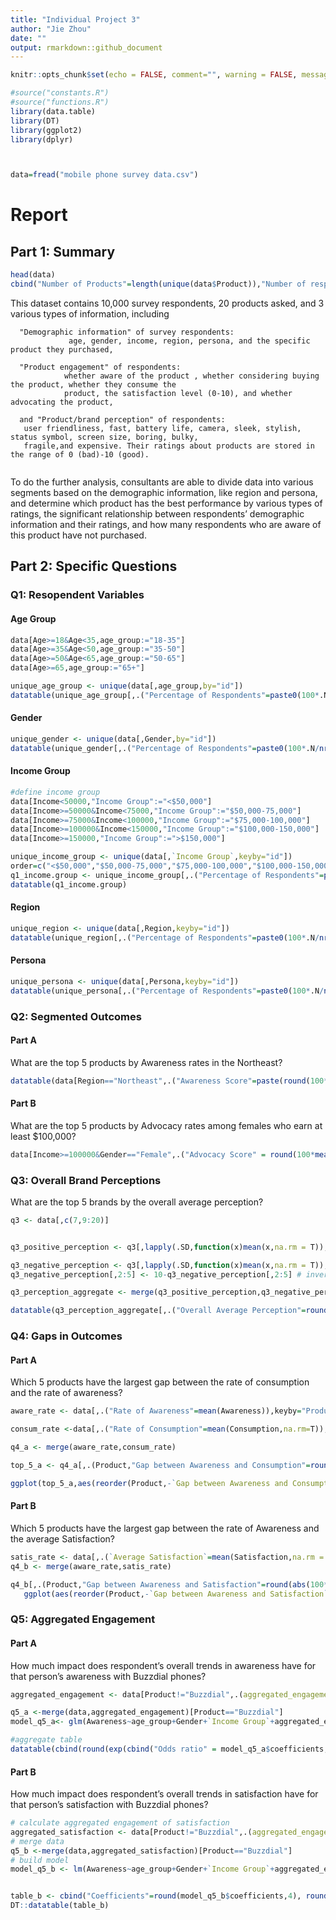 ```yaml
---
title: "Individual Project 3"
author: "Jie Zhou"
date: ""
output: rmarkdown::github_document
---
```



```r
knitr::opts_chunk$set(echo = FALSE, comment="", warning = FALSE, message = FALSE, tidy.opts=list(width.cutoff=55), tidy = TRUE)
```

```r
#source("constants.R")
#source("functions.R")
library(data.table)
library(DT)
library(ggplot2)
library(dplyr)
```

```r
```

```r

```

```r
data=fread("mobile phone survey data.csv")
```


# Report {.tabset}

## Part 1:  Summary


```r
head(data)
cbind("Number of Products"=length(unique(data$Product)),"Number of respondents"=length(unique(data$id)))
```

This dataset contains 10,000 survey respondents, 20 products asked, and 3 various types of information, including
      
      "Demographic information" of survey respondents:
                 age, gender, income, region, persona, and the specific product they purchased,
                 
      "Product engagement" of respondents:  
                whether aware of the product , whether considering buying the product, whether they consume the 
                product, the satisfaction level (0-10), and whether advocating the product, 
                
      and "Product/brand perception" of respondents:
       user friendliness, fast, battery life, camera, sleek, stylish, status symbol, screen size, boring, bulky, 
       fragile,and expensive. Their ratings about products are stored in the range of 0 (bad)-10 (good).
       
To do the further analysis, consultants are able to divide data into various segments based on the demographic information, like region and persona, and determine which product has the best performance by various types of ratings, the significant relationship between respondents' demographic information and their ratings, and how many respondents who are aware of this product have not purchased.


## Part 2:  Specific Questions {.tabset}


### Q1: Resopendent Variables {.tabset}

#### Age Group

```r
data[Age>=18&Age<35,age_group:="18-35"]
data[Age>=35&Age<50,age_group:="35-50"]
data[Age>=50&Age<65,age_group:="50-65"]
data[Age>=65,age_group:="65+"]

unique_age_group <- unique(data[,age_group,by="id"])
datatable(unique_age_group[,.("Percentage of Respondents"=paste0(100*.N/nrow(unique_age_group),"%")),keyby="age_group"])
```

#### Gender

```r
unique_gender <- unique(data[,Gender,by="id"])
datatable(unique_gender[,.("Percentage of Respondents"=paste0(100*.N/nrow(unique_gender),"%")),keyby="Gender"])
```

#### Income Group

```r
#define income group
data[Income<50000,"Income Group":="<$50,000"]
data[Income>=50000&Income<75000,"Income Group":="$50,000-75,000"]
data[Income>=75000&Income<100000,"Income Group":="$75,000-100,000"]
data[Income>=100000&Income<150000,"Income Group":="$100,000-150,000"]
data[Income>=150000,"Income Group":=">$150,000"]

unique_income_group <- unique(data[,`Income Group`,keyby="id"])
order=c("<$50,000","$50,000-75,000","$75,000-100,000","$100,000-150,000",">$150,000")
q1_income.group <- unique_income_group[,.("Percentage of Respondents"=paste0(100*.N/nrow(unique_income_group),"%")),keyby=`Income Group`]
datatable(q1_income.group)
```

#### Region
 
```r
unique_region <- unique(data[,Region,keyby="id"])
datatable(unique_region[,.("Percentage of Respondents"=paste0(100*.N/nrow(unique_region),"%")),keyby="Region"])
```

#### Persona

```r
unique_persona <- unique(data[,Persona,keyby="id"])
datatable(unique_persona[,.("Percentage of Respondents"=paste0(100*.N/nrow(unique_persona),"%")),keyby="Persona"])
```


### Q2:  Segmented Outcomes {.tabset}

#### Part A

What are the top 5 products by Awareness rates in the Northeast?

```r
datatable(data[Region=="Northeast",.("Awareness Score"=paste(round(100*sum(Awareness)/.N,2),"%")),keyby="Product"][order(-`Awareness Score`),.SD[1:5]])

```

#### Part B

What are the top 5 products by Advocacy rates among females who earn at least $100,000?

```r

data[Income>=100000&Gender=="Female",.("Advocacy Score" = round(100*mean(Advocacy, na.rm=T)/max(Advocacy, na.rm = T),2)), by = "Product"][order(-`Advocacy Score`),.SD[1:5]]

```





### Q3:  Overall Brand Perceptions {.tabset}

What are the top 5 brands by the overall average perception?


```r
q3 <- data[,c(7,9:20)]


q3_positive_perception <- q3[,lapply(.SD,function(x)mean(x,na.rm = T)),keyby="Product",.SDcols=names(q3[,2:9])]# scores for postive perceptions

q3_negative_perception <- q3[,lapply(.SD,function(x)mean(x,na.rm = T)),keyby="Product",.SDcols=names(q3[,10:13])]# scores for negative perceptions
q3_negative_perception[,2:5] <- 10-q3_negative_perception[,2:5] # invert negative perception

q3_perception_aggregate <- merge(q3_positive_perception,q3_negative_perception)

datatable(q3_perception_aggregate[,.("Overall Average Perception"=round(rowMeans(.SD),4)),keyby="Product"][order(-`Overall Average Perception`),.SD[1:5]])
```


### Q4: Gaps in Outcomes {.tabset}


#### Part A

Which 5 products have the largest gap between the rate of consumption and the rate of awareness?

```r

aware_rate <- data[,.("Rate of Awareness"=mean(Awareness)),keyby="Product"]

consum_rate <-data[,.("Rate of Consumption"=mean(Consumption,na.rm=T)),keyby="Product"]

q4_a <- merge(aware_rate,consum_rate)

top_5_a <- q4_a[,.(Product,"Gap between Awareness and Consumption"=round(100*abs(`Rate of Consumption`-`Rate of Awareness`),2))][order(-`Gap between Awareness and Consumption`),.SD[1:5]]

ggplot(top_5_a,aes(reorder(Product,-`Gap between Awareness and Consumption`),`Gap between Awareness and Consumption`,label =`Gap between Awareness and Consumption`))+geom_bar(stat="identity",fill="#f68060")+xlab("Product")+ylab("Difference between Awareness and Consumption (%)")+geom_text(aes(label =paste0(`Gap between Awareness and Consumption`,"%")),vjust=-0.5)

```

#### Part B

Which 5 products have the largest gap between the rate of Awareness and the average Satisfaction?

```r
satis_rate <- data[,.(`Average Satisfaction`=mean(Satisfaction,na.rm = T)),keyby="Product"]
q4_b <- merge(aware_rate,satis_rate)

q4_b[,.(Product,"Gap between Awareness and Satisfaction"=round(abs(100*`Rate of Awareness`-10*`Average Satisfaction`),2))][order(-`Gap between Awareness and Satisfaction`),.SD[1:5]]%>%
   ggplot(aes(reorder(Product,-`Gap between Awareness and Satisfaction`),`Gap between Awareness and Satisfaction`,label =`Gap between Awareness and Satisfaction`))+geom_bar(stat="identity",fill="blue")+xlab("Product")+ylab("Difference between Awareness and Satisfaction (%)")+geom_text(aes(label =`Gap between Awareness and Satisfaction`),vjust=-0.5)
```


### Q5: Aggregated Engagement {.tabset}

#### Part A

How much impact does respondent's overall trends in awareness have for that person's awareness with Buzzdial phones?

```r
aggregated_engagement <- data[Product!="Buzzdial",.(aggregated_engagement=ifelse(sum(Awareness,na.rm = T)==0, 0, mean(Awareness,na.rm = T))),by="id"]

q5_a <-merge(data,aggregated_engagement)[Product=="Buzzdial"]
model_q5_a<- glm(Awareness~age_group+Gender+`Income Group`+aggregated_engagement+Region+Persona,q5_a,family=binomial)

#aggregate table 
datatable(cbind(round(exp(cbind("Odds ratio" = model_q5_a$coefficients, confint(model_q5_a, level = 0.95))),4),"P values"=round(coef(summary(model_q5_a))[,'Pr(>|z|)'],4)))

```

#### Part B

How much impact does respondent's overall trends in satisfaction have for that person's satisfaction with Buzzdial phones?

```r
# calculate aggregated engagement of satisfaction
aggregated_satisfaction <- data[Product!="Buzzdial",.(aggregated_engagement=ifelse(sum(Satisfaction,na.rm = T)==0, 0, mean(Satisfaction,na.rm = T)/10)),by="id"]
# merge data
q5_b <-merge(data,aggregated_satisfaction)[Product=="Buzzdial"]
# build model
model_q5_b <- lm(Awareness~age_group+Gender+`Income Group`+aggregated_engagement+Region+Persona,q5_b)


table_b <- cbind("Coefficients"=round(model_q5_b$coefficients,4), round(confint(model_q5_b,level = 0.95),4),"P values"=round(coef(summary(model_q5_b))[,4],4))
DT::datatable(table_b)

```

